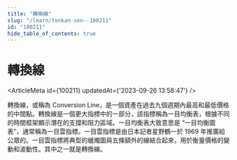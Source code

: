 ```yaml
---
title: "轉換線"
slug: "/learn/tenkan-sen--100211"
id: "100211"
hide_table_of_contents: true
---
```



# 轉換線

<ArticleMeta id={100211} updatedAt={'2023-09-26 13:58:47'} />
<div className='border-solid border-b border-t-0 my-4 border-[var(--ifm-color-gray-300)]' />

轉換線，或稱為 Conversion Line，是一個資產在過去九個週期內最高和最低價格的中間點。轉換線是一個更大指標中的一部分，該指標稱為一目均衡表，根據不同的時間框架顯示潛在的支撐和阻力區域。一目均衡表大致意思是 “一目均衡圖表”，通常稱為一目雲指標。一目雲指標是由日本記者星野鶴一於 1969 年推廣給公眾的。一目雲指標將典型的蠟燭圖與五條額外的線結合起來，用於衡量價格的變動和波動性。其中之一就是轉換線。
